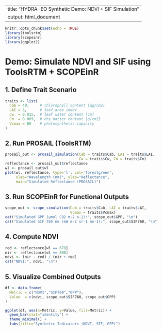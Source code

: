 
---
title: "HYDRA-EO Synthetic Demo: NDVI + SIF Simulation"
output: html_document
---

```r
knitr::opts_chunk$set(echo = TRUE)
library(toolsrtm)
library(scopeinr)
library(ggplot2)
```

# Demo: Simulate NDVI and SIF using ToolsRTM + SCOPEinR

## 1. Define Trait Scenario
```r
traits <- list(
  Cab = 40,     # chlorophyll content [µg/cm2]
  LAI = 3,      # leaf area index
  Cw  = 0.015,  # leaf water content [cm]
  Cm  = 0.009,  # dry matter content [g/cm2]
  Vcmax = 60    # photosynthetic capacity
)
```

## 2. Run PROSAIL (ToolsRTM)
```r
prosail_out <- prosail_simulation(Cab = traits$Cab, LAI = traits$LAI,
                                  Cw = traits$Cw, Cm = traits$Cm)
reflectance <- prosail_out$reflectance
wl <- prosail_out$wl
plot(wl, reflectance, type='l', col='forestgreen',
     xlab="Wavelength (nm)", ylab="Reflectance",
     main="Simulated Reflectance (PROSAIL)")
```

## 3. Run SCOPEinR for Functional Outputs
```r
scope_out <- scope_simulation(Cab = traits$Cab, LAI = traits$LAI,
                              Vcmax = traits$Vcmax)
cat("Simulated GPP (µmol CO2 m-2 s-1):", scope_out$GPP, "\n")
cat("Simulated SIF 760 nm (mW m-2 sr-1 nm-1):", scope_out$SIF760, "\n")
```

## 4. Compute NDVI
```r
red <- reflectance[wl == 670]
nir <- reflectance[wl == 800]
ndvi <- (nir - red) / (nir + red)
cat("NDVI:", ndvi, "\n")
```

## 5. Visualize Combined Outputs
```r
df <- data.frame(
  Metric = c("NDVI","SIF760","GPP"),
  Value  = c(ndvi, scope_out$SIF760, scope_out$GPP)
)

ggplot(df, aes(x=Metric, y=Value, fill=Metric)) +
  geom_bar(stat="identity") +
  theme_minimal() +
  labs(title="Synthetic Indicators (NDVI, SIF, GPP)")
```
